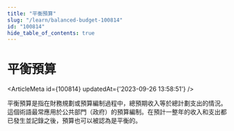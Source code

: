 ```yaml
---
title: "平衡預算"
slug: "/learn/balanced-budget-100814"
id: "100814"
hide_table_of_contents: true
---
```



# 平衡預算

<ArticleMeta id={100814} updatedAt={'2023-09-26 13:58:51'} />
<div className='border-solid border-b border-t-0 my-4 border-[var(--ifm-color-gray-300)]' />

平衡預算是指在財務規劃或預算編制過程中，總預期收入等於總計劃支出的情況。這個術語最常應用於公共部門（政府）的預算編制。在預計一整年的收入和支出都已發生並記錄之後，預算也可以被認為是平衡的。
